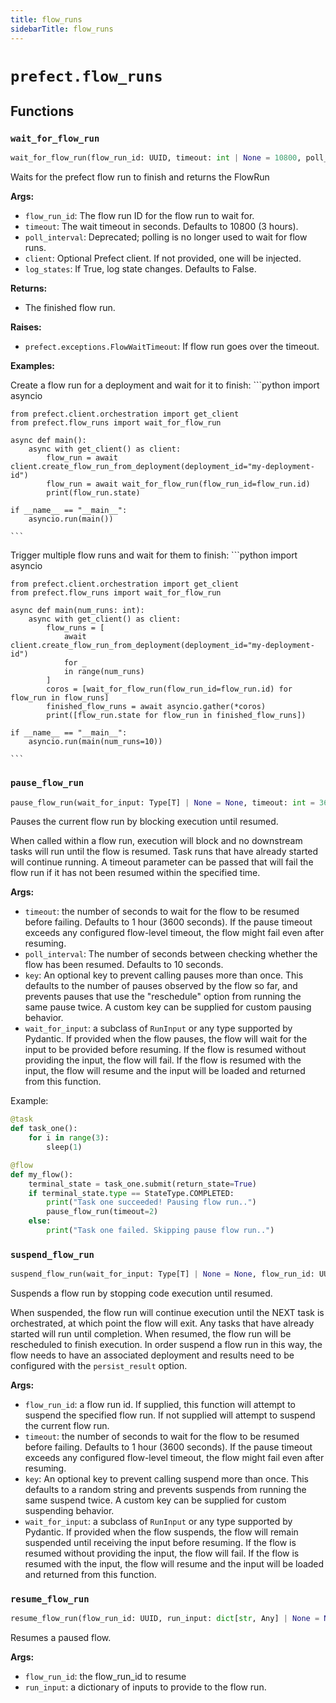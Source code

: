 ```yaml
---
title: flow_runs
sidebarTitle: flow_runs
---
```


# `prefect.flow_runs`

## Functions

### `wait_for_flow_run` <sup><a href="https://github.com/PrefectHQ/prefect/blob/main/src/prefect/flow_runs.py#L60" target="_blank"><Icon icon="github" style="width: 14px; height: 14px;" /></a></sup>

```python
wait_for_flow_run(flow_run_id: UUID, timeout: int | None = 10800, poll_interval: int | None = None, client: 'PrefectClient | None' = None, log_states: bool = False) -> FlowRun
```


Waits for the prefect flow run to finish and returns the FlowRun

**Args:**
- `flow_run_id`: The flow run ID for the flow run to wait for.
- `timeout`: The wait timeout in seconds. Defaults to 10800 (3 hours).
- `poll_interval`: Deprecated; polling is no longer used to wait for flow runs.
- `client`: Optional Prefect client. If not provided, one will be injected.
- `log_states`: If True, log state changes. Defaults to False.

**Returns:**
- The finished flow run.

**Raises:**
- `prefect.exceptions.FlowWaitTimeout`: If flow run goes over the timeout.

**Examples:**

Create a flow run for a deployment and wait for it to finish:
    ```python
    import asyncio

    from prefect.client.orchestration import get_client
    from prefect.flow_runs import wait_for_flow_run

    async def main():
        async with get_client() as client:
            flow_run = await client.create_flow_run_from_deployment(deployment_id="my-deployment-id")
            flow_run = await wait_for_flow_run(flow_run_id=flow_run.id)
            print(flow_run.state)

    if __name__ == "__main__":
        asyncio.run(main())

    ```

Trigger multiple flow runs and wait for them to finish:
    ```python
    import asyncio

    from prefect.client.orchestration import get_client
    from prefect.flow_runs import wait_for_flow_run

    async def main(num_runs: int):
        async with get_client() as client:
            flow_runs = [
                await client.create_flow_run_from_deployment(deployment_id="my-deployment-id")
                for _
                in range(num_runs)
            ]
            coros = [wait_for_flow_run(flow_run_id=flow_run.id) for flow_run in flow_runs]
            finished_flow_runs = await asyncio.gather(*coros)
            print([flow_run.state for flow_run in finished_flow_runs])

    if __name__ == "__main__":
        asyncio.run(main(num_runs=10))

    ```


### `pause_flow_run` <sup><a href="https://github.com/PrefectHQ/prefect/blob/main/src/prefect/flow_runs.py#L219" target="_blank"><Icon icon="github" style="width: 14px; height: 14px;" /></a></sup>

```python
pause_flow_run(wait_for_input: Type[T] | None = None, timeout: int = 3600, poll_interval: int = 10, key: str | None = None) -> T | None
```


Pauses the current flow run by blocking execution until resumed.

When called within a flow run, execution will block and no downstream tasks will
run until the flow is resumed. Task runs that have already started will continue
running. A timeout parameter can be passed that will fail the flow run if it has not
been resumed within the specified time.

**Args:**
- `timeout`: the number of seconds to wait for the flow to be resumed before
failing. Defaults to 1 hour (3600 seconds). If the pause timeout exceeds
any configured flow-level timeout, the flow might fail even after resuming.
- `poll_interval`: The number of seconds between checking whether the flow has been
resumed. Defaults to 10 seconds.
- `key`: An optional key to prevent calling pauses more than once. This defaults to
the number of pauses observed by the flow so far, and prevents pauses that
use the "reschedule" option from running the same pause twice. A custom key
can be supplied for custom pausing behavior.
- `wait_for_input`: a subclass of `RunInput` or any type supported by
Pydantic. If provided when the flow pauses, the flow will wait for the
input to be provided before resuming. If the flow is resumed without
providing the input, the flow will fail. If the flow is resumed with the
input, the flow will resume and the input will be loaded and returned
from this function.

Example:
```python
@task
def task_one():
    for i in range(3):
        sleep(1)

@flow
def my_flow():
    terminal_state = task_one.submit(return_state=True)
    if terminal_state.type == StateType.COMPLETED:
        print("Task one succeeded! Pausing flow run..")
        pause_flow_run(timeout=2)
    else:
        print("Task one failed. Skipping pause flow run..")
```


### `suspend_flow_run` <sup><a href="https://github.com/PrefectHQ/prefect/blob/main/src/prefect/flow_runs.py#L391" target="_blank"><Icon icon="github" style="width: 14px; height: 14px;" /></a></sup>

```python
suspend_flow_run(wait_for_input: Type[T] | None = None, flow_run_id: UUID | None = None, timeout: int | None = 3600, key: str | None = None, client: 'PrefectClient | None' = None) -> T | None
```


Suspends a flow run by stopping code execution until resumed.

When suspended, the flow run will continue execution until the NEXT task is
orchestrated, at which point the flow will exit. Any tasks that have
already started will run until completion. When resumed, the flow run will
be rescheduled to finish execution. In order suspend a flow run in this
way, the flow needs to have an associated deployment and results need to be
configured with the `persist_result` option.

**Args:**
- `flow_run_id`: a flow run id. If supplied, this function will attempt to
suspend the specified flow run. If not supplied will attempt to
suspend the current flow run.
- `timeout`: the number of seconds to wait for the flow to be resumed before
failing. Defaults to 1 hour (3600 seconds). If the pause timeout
exceeds any configured flow-level timeout, the flow might fail even
after resuming.
- `key`: An optional key to prevent calling suspend more than once. This
defaults to a random string and prevents suspends from running the
same suspend twice. A custom key can be supplied for custom
suspending behavior.
- `wait_for_input`: a subclass of `RunInput` or any type supported by
Pydantic. If provided when the flow suspends, the flow will remain
suspended until receiving the input before resuming. If the flow is
resumed without providing the input, the flow will fail. If the flow is
resumed with the input, the flow will resume and the input will be
loaded and returned from this function.


### `resume_flow_run` <sup><a href="https://github.com/PrefectHQ/prefect/blob/main/src/prefect/flow_runs.py#L499" target="_blank"><Icon icon="github" style="width: 14px; height: 14px;" /></a></sup>

```python
resume_flow_run(flow_run_id: UUID, run_input: dict[str, Any] | None = None) -> None
```


Resumes a paused flow.

**Args:**
- `flow_run_id`: the flow_run_id to resume
- `run_input`: a dictionary of inputs to provide to the flow run.

